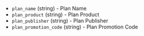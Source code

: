 <!-- Code generated from the comments of the PlanInformation struct in builder/azure/arm/config.go; DO NOT EDIT MANUALLY -->

- `plan_name` (string) - Plan Name
- `plan_product` (string) - Plan Product
- `plan_publisher` (string) - Plan Publisher
- `plan_promotion_code` (string) - Plan Promotion Code
